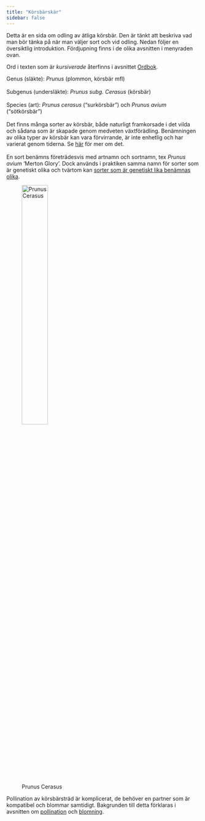```yaml
---
title: "Körsbärskär"
sidebar: false
---
```


Detta är en sida om odling av ätliga körsbär. Den är tänkt att beskriva vad man bör tänka på när man väljer sort och vid odling. Nedan följer en översiktlig introduktion. Fördjupning finns i de olika avsnitten i menyraden ovan.

Ord i texten som är _kursiverade_ återfinns i avsnittet [Ordbok](terminology.qmd).

::: {layout-ncol=2}

Genus (släkte): _Prunus_ (plommon, körsbär mfl)<br><br>Subgenus (undersläkte): _Prunus subg. Cerasus_ (körsbär)<br><br>Species (art): _Prunus cerasus_ ("surkörsbär") och _Prunus avium_ ("sötkörsbär")<br><br>Det finns många sorter av körsbär, både naturligt framkorsade i det vilda och sådana som är skapade genom medveten växtförädling. Benämningen av olika typer av körsbär kan vara förvirrande, är inte enhetlig och har varierat genom tiderna. Se  [här](terminology.qmd) för mer om det.<br><br>En sort benämns företrädesvis med artnamn och sortnamn, tex _Prunus avium_ 'Merton Glory'. Dock används i praktiken samma namn för sorter som är genetiskt olika och tvärtom kan [sorter som är genetiskt lika benämnas olika](https://pub.epsilon.slu.se/8732/7/nybom_et_al_120419.pdf). 

![Prunus Cerasus](../../../dropbox/images/plants/prunus_cesarus.jpg){width=40%}

:::

Pollination av körsbärsträd är komplicerat, de behöver en partner som är kompatibel och blommar samtidigt. Bakgrunden till detta förklaras i avsnitten om [pollination](pollination_about.qmd) och [blomning](blooming.qmd).
